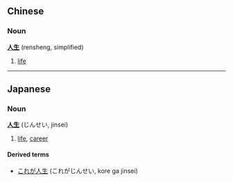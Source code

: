 ==Chinese==
===Noun===
'''[[人]][[生]]''' (rensheng, simplified)

# [[life]]

----
==Japanese==
===Noun===
'''[[人]][[生]]''' (じんせい, jinsei)

# [[life]], [[career]]

====Derived terms====
*[[これが人生]] (これがじんせい, kore ga jinsei)